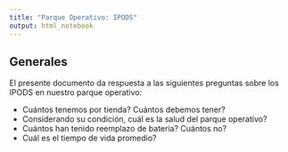```yaml
---
title: "Parque Operativo: IPODS"
output: html_notebook
---
```


## Generales

El presente documento da respuesta a las siguientes preguntas sobre los IPODS en nuestro parque operativo: 

- Cuántos tenemos por tienda? Cuántos debemos tener?
- Considerando su condición, cuál es la salud del parque operativo?
- Cuántos han tenido reemplazo de batería? Cuántos no?
- Cuál es el tiempo de vida promedio?

